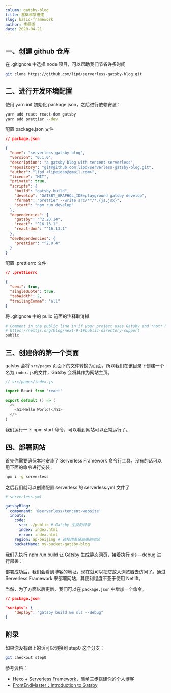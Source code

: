 ```yaml
---
column: gatsby-blog
title: 基础框架搭建
slug: basic-framework
author: 李佩道
date: 2020-04-21
---
```


## 一、创建 github 仓库

在 .gitignore 中选择 node 项目，可以帮助我们节省许多时间

```bash
git clone https://github.com/lipd/serverless-gatsby-blog.git
```

## 二、进行开发环境配置

使用 yarn init 初始化 package.json，之后进行依赖安装：

```bash
yarn add react react-dom gatsby
yarn add prettier --dev
```

配置 package.json 文件

```json
// package.json

{
  "name": "serverless-gatsby-blog",
  "version": "0.1.0",
  "description": "a gatsby blog with tencent serverless",
  "repository": "git@github.com:lipd/serverless-gatsby-blog.git",
  "author": "lipd <lipeidao@gmail.com>",
  "license": "MIT",
  "private": true,
  "scripts": {
    "build": "gatsby build",
    "develop": "GATSBY_GRAPHQL_IDE=playground gatsby develop",
    "format": "prettier --write src/**/*.{js,jsx}",
    "start": "npm run develop"
  },
  "dependencies": {
    "gatsby": "^2.20.14",
    "react": "^16.13.1",
    "react-dom": "^16.13.1"
  },
  "devDependencies": {
    "prettier": "^2.0.4"
  }
}
```

配置 .prettierrc 文件

```json
// .prettierrc

{
  "semi": true,
  "singleQuote": true,
  "tabWidth": 2,
  "trailingComma": "all"
}
```

将 .gitignore 中的 pulic 前面的注释取消掉

```bash
# Comment in the public line in if your project uses Gatsby and *not* Next.js
# https://nextjs.org/blog/next-9-1#public-directory-support
public
```

## 三、创建你的第一个页面

gatsby 会将 `src/pages` 页面下的文件转换为页面，所以我们在该目录下创建一个名为 `index.js`的文件，Gatsby 会将其作为网站主页。

```js
// src/pages/index.js

import React from 'react'

export default () => (
  <>
    <h1>Hello World!</h1>
  </>
)
```

我们运行一下 npm start 命令，可以看到网站可以正常运行了。

## 四、部署网站

首先你需要确保本地安装了 Serverless Framework 命令行工具，没有的话可以用下面的命令进行安装：

```bash
npm i -g serverless
```

之后我们就可以创建配置 serverless 的 serverless.yml 文件了

```yml
# serverless.yml

gatsbyBlog:
  component: '@serverless/tencent-website'
  inputs:
    code:
      src: ./public # Gatsby 生成的目录
      index: index.html
      error: index.html
    region: ap-beijing # 选择你希望部署的地区
    bucketName: my-bucket-gatsby-blog
```

我们先执行 npm run build 让 Gatsby 生成静态网页，接着执行 sls --debug 进行部署：

部署成功后，我们会看到博客的地址，现在就可以把它放入浏览器去访问了。通过 Serverless Framework 来部署网站，其便利程度不亚于使用 Netlift。

当然，为了方面以后更新，我们可以在 `package.json` 中增加一个命令。

```json
// package.json

"scripts": {
	"deploy": "gatsby build && sls --debug"
}
```

## 附录

如果你没有跟上的话可以切换到 step0 这个分支：

```bash
git checkout step0
```

参考资料：

- [Hexo + Serverless Framework，简单三步搭建你的个人博客](<https://china.serverless.com/best-practice/2019-12-4-Quickly-build-personal-blog](https://china.serverless.com/best-practice/2019-12-4-Quickly-build-personal-blog)>)
- [FrontEndMaster：Introduction to Gatsby](https://frontendmasters.com/courses/gatsby/)
